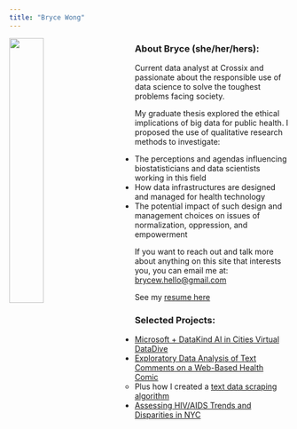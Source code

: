 ```yaml
---
title: "Bryce Wong"
---
```


<img src="images/profile.jpg" style="width:35%; margin-right: 50px" align="left">

<p align="right">

### About Bryce (she/her/hers):

Current data analyst at Crossix and passionate about the responsible use of data science to solve the toughest problems facing society.

My graduate thesis explored the ethical implications of big data for public health. I proposed the use of qualitative research methods to investigate:

  * The perceptions and agendas influencing biostatisticians and data scientists working in this field
  * How data infrastructures are designed and managed for health technology
  * The potential impact of such design and management choices on issues of normalization, oppression, and empowerment 

If you want to reach out and talk more about anything on this site that interests you, you can email me at: <brycew.hello@gmail.com>

See my [resume here](CV.html)
 
### Selected Projects:

  * [Microsoft + DataKind AI in Cities Virtual DataDive](https://www.datakind.org/blog/applying-ai-to-societal-challenges-in-cities-communities-highlights-from-datakinds-virtual-datadive)
  * [Exploratory Data Analysis of Text Comments on a Web-Based Health Comic](webtoons analysis june 12.html)
    * Plus how I created a [text data scraping algorithm](Webtoon_Comments.html)
  * [Assessing HIV/AIDS Trends and Disparities in NYC](Final_Report.html) 

</p>


